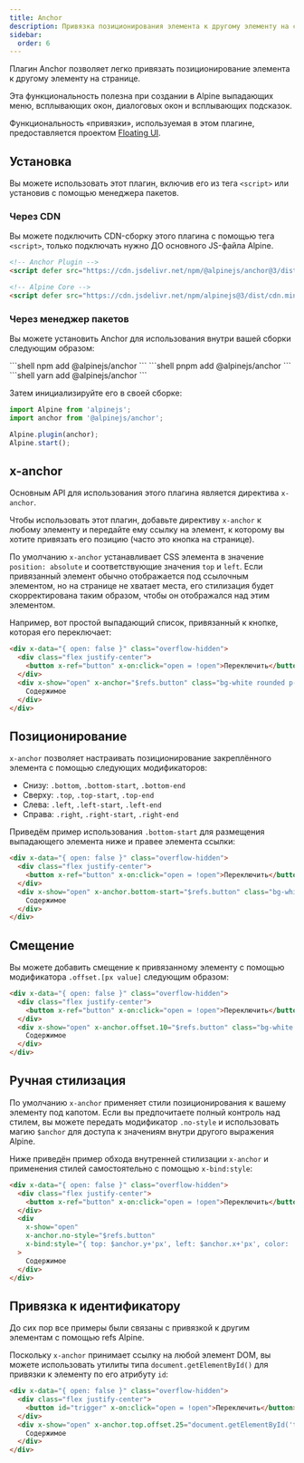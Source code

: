```yaml
---
title: Anchor
description: Привязка позиционирования элемента к другому элементу на странице с помощью плагина для Alpine.js
sidebar:
  order: 6
---
```


Плагин Anchor позволяет легко привязать позиционирование элемента к другому элементу на странице.

Эта функциональность полезна при создании в Alpine выпадающих меню, всплывающих окон, диалоговых окон и всплывающих подсказок.

Функциональность «привязки», используемая в этом плагине, предоставляется проектом [Floating UI](https://floating-ui.com/).

## Установка

Вы можете использовать этот плагин, включив его из тега `<script>` или установив с помощью менеджера пакетов.

### Через CDN

Вы можете подключить CDN-сборку этого плагина с помощью тега `<script>`, только подключать нужно ДО основного JS-файла Alpine.

```html
<!-- Anchor Plugin -->
<script defer src="https://cdn.jsdelivr.net/npm/@alpinejs/anchor@3/dist/cdn.min.js"></script>

<!-- Alpine Core -->
<script defer src="https://cdn.jsdelivr.net/npm/alpinejs@3/dist/cdn.min.js"></script>
```

### Через менеджер пакетов

Вы можете установить Anchor для использования внутри вашей сборки следующим образом:


<Tabs>
  <TabItem label="npm">
    ```shell
    npm add @alpinejs/anchor
    ```
  </TabItem>
  <TabItem label="pnpm">
    ```shell
    pnpm add @alpinejs/anchor
    ```
  </TabItem>
  <TabItem label="yarn">
    ```shell
    yarn add @alpinejs/anchor
    ```
  </TabItem>
</Tabs>

Затем инициализируйте его в своей сборке:

```js
import Alpine from 'alpinejs';
import anchor from '@alpinejs/anchor';

Alpine.plugin(anchor);
Alpine.start();
```

## x-anchor

Основным API для использования этого плагина является директива `x-anchor`.

Чтобы использовать этот плагин, добавьте директиву `x-anchor` к любому элементу и передайте ему ссылку на элемент, к которому вы хотите привязать его позицию (часто это кнопка на странице).

По умолчанию `x-anchor` устанавливает CSS элемента в значение `position: absolute` и соответствующие значения `top` и `left`. Если привязанный элемент обычно отображается под ссылочным элементом, но на странице не хватает места, его стилизация будет скорректирована таким образом, чтобы он отображался над этим элементом.

Например, вот простой выпадающий список, привязанный к кнопке, которая его переключает:

```html live "x-anchor" wrap
<div x-data="{ open: false }" class="overflow-hidden">
  <div class="flex justify-center">
    <button x-ref="button" x-on:click="open = !open">Переключить</button>
  </div>
  <div x-show="open" x-anchor="$refs.button" class="bg-white rounded p-2 border shadow z-10">
    Содержимое
  </div>
</div>
```

## Позиционирование

`x-anchor` позволяет настраивать позиционирование закреплённого элемента с помощью следующих модификаторов:

- Снизу: `.bottom`, `.bottom-start`, `.bottom-end`
- Сверху: `.top`, `.top-start`, `.top-end`
- Слева: `.left`, `.left-start`, `.left-end`
- Справа: `.right`, `.right-start`, `.right-end`

Приведём пример использования `.bottom-start` для размещения выпадающего элемента ниже и правее элемента ссылки:

```html live ".bottom-start" wrap
<div x-data="{ open: false }" class="overflow-hidden">
  <div class="flex justify-center">
    <button x-ref="button" x-on:click="open = !open">Переключить</button>
  </div>
  <div x-show="open" x-anchor.bottom-start="$refs.button" class="bg-white rounded p-2 border shadow z-10">
    Содержимое
  </div>
</div>
```

## Смещение

Вы можете добавить смещение к привязанному элементу с помощью модификатора `.offset.[px value]` следующим образом:

```html live ".offset" wrap
<div x-data="{ open: false }" class="overflow-hidden">
  <div class="flex justify-center">
    <button x-ref="button" x-on:click="open = !open">Переключить</button>
  </div>
  <div x-show="open" x-anchor.offset.10="$refs.button" class="bg-white rounded p-2 border shadow z-10">
    Содержимое
  </div>
</div>
```

## Ручная стилизация

По умолчанию `x-anchor` применяет стили позиционирования к вашему элементу под капотом. Если вы предпочитаете полный контроль над стилем, вы можете передать модификатор `.no-style` и использовать магию `$anchor` для доступа к значениям внутри другого выражения Alpine.

Ниже приведён пример обхода внутренней стилизации `x-anchor` и применения стилей самостоятельно с помощью `x-bind:style`:

```html live ".no-style" "x-bind:style" wrap
<div x-data="{ open: false }" class="overflow-hidden">
  <div class="flex justify-center">
    <button x-ref="button" x-on:click="open = !open">Переключить</button>
  </div>
  <div
    x-show="open"
    x-anchor.no-style="$refs.button"
    x-bind:style="{ top: $anchor.y+'px', left: $anchor.x+'px', color: 'red' }"
  >
    Содержимое
  </div>
</div>
```

## Привязка к идентификатору

До сих пор все примеры были связаны с привязкой к другим элементам с помощью refs Alpine.

Поскольку `x-anchor` принимает ссылку на любой элемент DOM, вы можете использовать утилиты типа `document.getElementById()` для привязки к элементу по его атрибуту `id`:

```html live wrap "document.getElementById"
<div x-data="{ open: false }" class="overflow-hidden">
  <div class="flex justify-center">
    <button id="trigger" x-on:click="open = !open">Переключить</button>
  </div>
  <div x-show="open" x-anchor.top.offset.25="document.getElementById('trigger')" class="bg-white rounded p-2 border shadow z-10">
    Содержимое
  </div>
</div>
```
